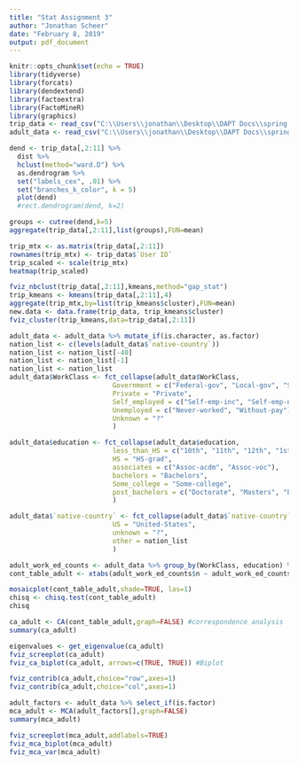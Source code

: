```yaml
---
title: "Stat Assignment 3"
author: "Jonathan Scheer"
date: "February 8, 2019"
output: pdf_document
---
```


```r
knitr::opts_chunk$set(echo = TRUE)
library(tidyverse)
library(forcats)
library(dendextend)
library(factoextra)
library(FactoMineR)
library(graphics)
trip_data <- read_csv("C:\\Users\\jonathan\\Desktop\\DAPT Docs\\spring 2019\\Statistics\\stat_assignments_spring19_R\\stat_assignment3_R\\data\\tripadvisor_review.csv")
adult_data <- read_csv("C:\\Users\\jonathan\\Desktop\\DAPT Docs\\spring 2019\\Statistics\\stat_assignments_spring19_R\\stat_assignment3_R\\data\\adult.data.txt")

```


```r
dend <- trip_data[,2:11] %>% 
  dist %>% 
  hclust(method="ward.D") %>% 
  as.dendrogram %>% 
  set("labels_cex", .01) %>% 
  set("branches_k_color", k = 5)
  plot(dend)
  #rect.dendrogram(dend, k=2)

groups <- cutree(dend,k=5)
aggregate(trip_data[,2:11],list(groups),FUN=mean)


```


```r
trip_mtx <- as.matrix(trip_data[,2:11])
rownames(trip_mtx) <- trip_data$`User ID`
trip_scaled <- scale(trip_mtx)
heatmap(trip_scaled)

```

```r

fviz_nbclust(trip_data[,2:11],kmeans,method="gap_stat")
trip_kmeans <- kmeans(trip_data[,2:11],4)
aggregate(trip_mtx,by=list(trip_kmeans$cluster),FUN=mean)
new.data <- data.frame(trip_data, trip_kmeans$cluster)
fviz_cluster(trip_kmeans,data=trip_data[,2:11])

```


```r
adult_data <- adult_data %>% mutate_if(is.character, as.factor)
nation_list <- c(levels(adult_data$`native-country`))
nation_list <- nation_list[-40]
nation_list <- nation_list[-1]
nation_list <- nation_list
adult_data$WorkClass <- fct_collapse(adult_data$WorkClass,
                          Government = c("Federal-gov", "Local-gov", "State-gov"),
                          Private = "Private",
                          Self_employed = c("Self-emp-inc", "Self-emp-not-inc"),
                          Unemployed = c("Never-worked", "Without-pay"),
                          Unknown = "?"
                          )

adult_data$education <- fct_collapse(adult_data$education,
                          less_than_HS = c("10th", "11th", "12th", "1st-4th", "5th-6th", "7th-8th", "9th", "Preschool"),
                          HS = "HS-grad",
                          associates = c("Assoc-acdm", "Assoc-voc"),
                          bachelors = "Bachelors",
                          Some_college = "Some-college",
                          post_bachelors = c("Doctorate", "Masters", "Prof-school")
                          )

adult_data$`native-country` <- fct_collapse(adult_data$`native-country`,
                          US = "United-States",
                          unknown = "?",
                          other = nation_list
                          )
```


```r
adult_work_ed_counts <- adult_data %>% group_by(WorkClass, education) %>% summarize(n=n())
cont_table_adult <- xtabs(adult_work_ed_counts$n ~ adult_work_ed_counts$WorkClass + adult_work_ed_counts$education)

mosaicplot(cont_table_adult,shade=TRUE, las=1)
chisq <- chisq.test(cont_table_adult)
chisq

```

```r
ca_adult <- CA(cont_table_adult,graph=FALSE) #correspondence analysis
summary(ca_adult)

eigenvalues <- get_eigenvalue(ca_adult)
fviz_screeplot(ca_adult)
fviz_ca_biplot(ca_adult, arrows=c(TRUE, TRUE)) #Biplot

fviz_contrib(ca_adult,choice="row",axes=1)
fviz_contrib(ca_adult,choice="col",axes=1)


```


```r
adult_factors <- adult_data %>% select_if(is.factor)
mca_adult <- MCA(adult_factors[],graph=FALSE)
summary(mca_adult)

fviz_screeplot(mca_adult,addlabels=TRUE)
fviz_mca_biplot(mca_adult)
fviz_mca_var(mca_adult)


```

